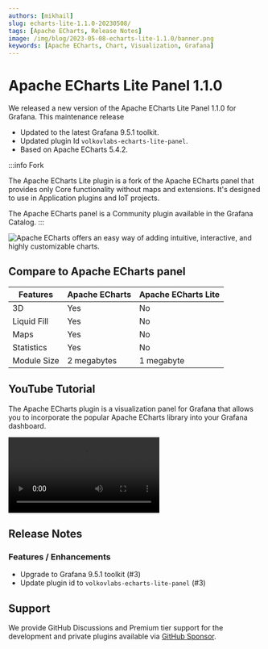 ```yaml
---
authors: [mikhail]
slug: echarts-lite-1.1.0-20230508/
tags: [Apache ECharts, Release Notes]
image: /img/blog/2023-05-08-echarts-lite-1.1.0/banner.png
keywords: [Apache ECharts, Chart, Visualization, Grafana]
---
```



# Apache ECharts Lite Panel 1.1.0

We released a new version of the Apache ECharts Lite Panel 1.1.0 for Grafana. This maintenance release

- Updated to the latest Grafana 9.5.1 toolkit.
- Updated plugin Id `volkovlabs-echarts-lite-panel`.
- Based on Apache ECharts 5.4.2.

:::info Fork

The Apache ECharts Lite plugin is a fork of the Apache ECharts panel that provides only Core functionality without maps and extensions. It's designed to use in Application plugins and IoT projects.

The Apache ECharts panel is a Community plugin available in the Grafana Catalog.
:::

<Image
  title="Apache ECharts offers an easy way of adding intuitive, interactive, and highly customizable charts."
  src="/img/blog/2023-05-08-echarts-lite-1.1.0/dashboard.png"
  lazy={false}
/>

## Compare to Apache ECharts panel

| Features    | Apache ECharts | Apache ECharts Lite |
| ----------- | -------------- | ------------------- |
| 3D          | Yes            | No                  |
| Liquid Fill | Yes            | No                  |
| Maps        | Yes            | No                  |
| Statistics  | Yes            | No                  |
| Module Size | 2 megabytes    | 1 megabyte          |

## YouTube Tutorial

The Apache ECharts plugin is a visualization panel for Grafana that allows you to incorporate the popular Apache ECharts library into your Grafana dashboard.

<Video
  src="https://www.youtube.com/embed/DxqCrBEmrQw"
  title="How to create modern dashboards in Grafana."
/>

## Release Notes

### Features / Enhancements

- Upgrade to Grafana 9.5.1 toolkit (#3)
- Update plugin id to `volkovlabs-echarts-lite-panel` (#3)

## Support

We provide GitHub Discussions and Premium tier support for the development and private plugins available via [GitHub Sponsor](https://github.com/sponsors/VolkovLabs).

